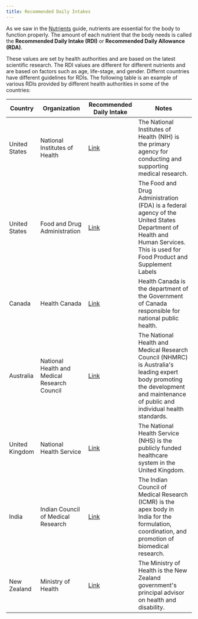 ```yaml
---
title: Recommended Daily Intakes
---
```

As we saw in the [Nutrients](guides/nutrients) guide, nutrients are essential for the body to function properly. The amount of each nutrient that the body needs is called the **Recommended Daily Intake (RDI)** or **Recommended Daily Allowance (RDA)**.

These values are set by health authorities and are based on the latest scientific research. The RDI values are different for different nutrients and are based on factors such as age, life-stage, and gender. 
Differnt countries have different guidelines for RDIs. The following table is an example of various RDIs provided by different health authorities in some of the countries:

| Country | Organization | Recommended Daily Intake | Notes |
|---------|--------------|------------------------------| ------|
| United States | National Institutes of Health | [Link](https://ods.od.nih.gov/Health_Information/Dietary_Reference_Intakes.aspx) | The National Institutes of Health (NIH) is the primary agency for conducting and supporting medical research. |
| United States | Food and Drug Administration | [Link](https://www.fda.gov/food/nutrition-facts-label/daily-value-nutrition-and-supplement-facts-labels) | The Food and Drug Administration (FDA) is a federal agency of the United States Department of Health and Human Services. This is used for Food Product and Supplement Labels |
| Canada | Health Canada | [Link](https://www.canada.ca/en/health-canada/services/food-nutrition/healthy-eating/dietary-reference-intakes.html) | Health Canada is the department of the Government of Canada responsible for national public health. |
| Australia | National Health and Medical Research Council | [Link](https://www.nrv.gov.au/nutrients) | The National Health and Medical Research Council (NHMRC) is Australia's leading expert body promoting the development and maintenance of public and individual health standards. |
| United Kingdom | National Health Service | [Link](https://www.gov.uk/government/publications/the-eatwell-guide) | The National Health Service (NHS) is the publicly funded healthcare system in the United Kingdom. |
| India | Indian Council of Medical Research | [Link](https://www.nin.res.in/ifct_book.html) | The Indian Council of Medical Research (ICMR) is the apex body in India for the formulation, coordination, and promotion of biomedical research. |
| New Zealand | Ministry of Health | [Link](https://www.tewhatuora.govt.nz/health-services-and-programmes/nutrition/nutrient-reference-values-including-recommended-dietary-intakes/) | The Ministry of Health is the New Zealand government's principal advisor on health and disability. |
